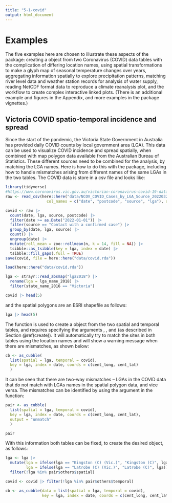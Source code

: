 ```yaml
---
title: "5-1-covid"
output: html_document
---
```


# Examples {#examples}

The five examples here are chosen to illustrate these aspects of the \pkg{cubble} package: creating a \code{cubble} object from two Coronavirus (COVID) data tables with the complication of differing location names, using spatial transformations to make a glyph map of seasonal temperature changes over years, aggregating information spatially to explore precipitation patterns, matching river level data and weather station records for analysis of water supply, reading NetCDF format data to reproduce a climate reanalysis plot, and the workflow to create complex interactive linked plots. (There is an additional example and figures in the Appendix, and more examples in the package vignettes.)

## Victoria COVID spatio-temporal incidence and spread {#covid}

Since the start of the pandemic, the Victoria State Government in Australia has provided daily COVID counts by local government area (LGA). This data can be used to visualize COVID incidence and spread spatially, when combined with map polygon data available from the Australian Bureau of Statistics. These different sources need to be combined for the analysis, by matching the LGA names. Here is how to do this with the \pkg{cubble} package, including how to handle mismatches arising from different names of the same LGAs in the two tables. The COVID data is store in a csv file and looks like:  

```r
library(tidyverse)
#https://www.coronavirus.vic.gov.au/victorian-coronavirus-covid-19-data
raw <- read_csv(here::here("data/NCOV_COVID_Cases_by_LGA_Source_20220324.csv"),
                  col_names = c("date", "postcode", "source", "lga"), skip = 1)

covid <- raw |>
  count(date, lga, source, postcode) |>
  filter(date >= as.Date("2022-01-01")) |>
  filter(source == "Contact with a confirmed case") |>
  group_by(date, lga, source) |>
  count() |>
  ungroup(date) |>
  mutate(roll_mean = zoo::rollmean(n, k = 14, fill = NA)) |>
  tsibble::as_tsibble(key = lga, index = date) |>
  tsibble::fill_gaps(.full = TRUE)
save(covid, file = here::here("data/covid.rda"))
```

```r
load(here::here("data/covid.rda"))

lga <- strayr::read_absmap("lga2018") |>
  rename(lga = lga_name_2018) |>
  filter(state_name_2016 == "Victoria") 
```

```r
covid |> head(5)
```

and the spatial polygons are an ESRI shapefile as follows:

```r
lga |> head(5)
```

The function \code{as_cubble()} is used to create a \code{cubble} object from the two spatial and temporal tables, and requires specifying the arguments \code{key}, \code{index}, and \code{coords} (as described in Section \@ref(create)). It will automatically try to match the sites in both tables using the location names and will show a warning message when there are mismatches, as shown below:

```r
cb <- as_cubble(
  list(spatial = lga, temporal = covid),
  key = lga, index = date, coords = c(cent_long, cent_lat)
  )
```

It can be seen that there are two-way mismatches -- LGAs in the COVID data that do not  match with LGAs names in the spatial polygon data, and vice versa. The mismatches can be identified by using the \code{output = "unmatch"} argument in the \code{as_cubble()} function: <!--Note that \pkg{cubble} will attempt to pair the unmatched sites, these are shown separately from the ones that cannot be paired.-->

```r
pair <- as_cubble(
  list(spatial = lga, temporal = covid),
  key = lga, index = date, coords = c(cent_long, cent_lat),
  output = "unmatch"
  )

pair
```

With this information both tables can be fixed, to create the desired \code{cubble} object, as follows:

```r
lga <- lga |>
  mutate(lga = ifelse(lga == "Kingston (C) (Vic.)", "Kingston (C)", lga),
         lga = ifelse(lga == "Latrobe (C) (Vic.)", "Latrobe (C)", lga)) |>
  filter(!lga %in% pair$others$spatial)

covid <- covid |> filter(!lga %in% pair$others$temporal)

cb <- as_cubble(data = list(spatial = lga, temporal = covid),
                key = lga, index = date, coords = c(cent_long, cent_lat))
```
